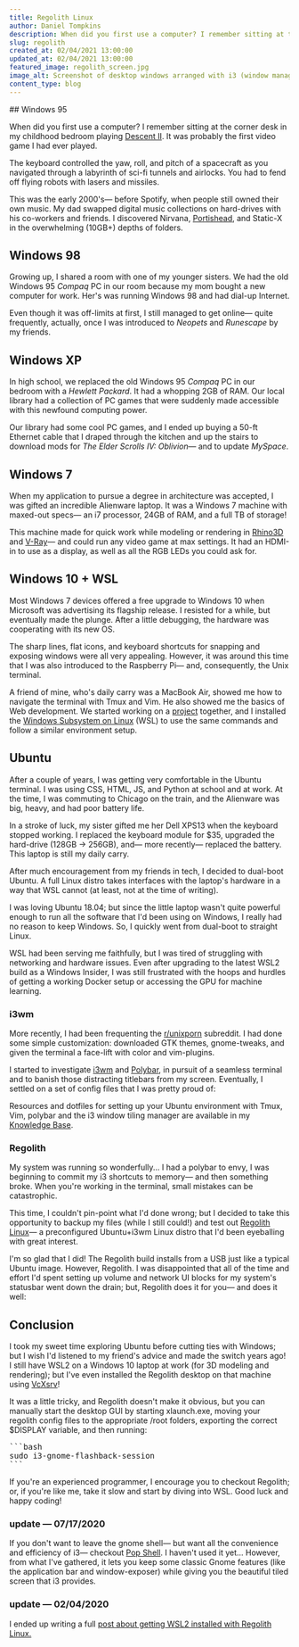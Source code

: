```yaml
---
title: Regolith Linux
author: Daniel Tompkins
description: When did you first use a computer? I remember sitting at the corner desk in my childhood bedroom playing Descent II. It was probably the first video game I had ever played. The keyboard controlled the...
slug: regolith
created_at: 02/04/2021 13:00:00
updated_at: 02/04/2021 13:00:00
featured_image: regolith_screen.jpg
image_alt: Screenshot of desktop windows arranged with i3 (window manager) and the Regolith distro
content_type: blog
---
```

<ProseWrapper>
## Windows 95

When did you first use a computer? I remember sitting at the corner desk in my childhood bedroom playing [Descent II](https://en.wikipedia.org/wiki/Descent_II). It was probably the first video game I had ever played.

The keyboard controlled the yaw, roll, and pitch of a spacecraft as you navigated through a labyrinth of sci-fi tunnels and airlocks. You had to fend off flying robots with lasers and missiles.

<OneColumn>
  <ImageWrapper
    src="/assets/img/blog/regolith/DescentII_DOS.jpg"
    alt="The cover of Descent II, one of the first video games I'd ever played. You navigated a spaceship through a maze of airlocks, shooting missiles and lasers at flying robots."
    width={ 316 }
    height={ 316 }
  />
</OneColumn>

This was the early 2000's&mdash; before Spotify, when people still owned their own music. My dad swapped digital music collections on hard-drives with his co-workers and friends. I discovered Nirvana, [Portishead](https://www.youtube.com/watch?v=UeVYVq37KQE), and Static-X in the overwhelming (10GB+) depths of folders.

## Windows 98

Growing up, I shared a room with one of my younger sisters. We had the old Windows 95 _Compaq_ PC in our room because my mom bought a new computer for work. Her's was running Windows 98 and had dial-up Internet.

Even though it was off-limits at first, I still managed to get online&mdash; quite frequently, actually, once I was introduced to _Neopets_ and _Runescape_ by my friends.

<OneColumn>
  <ImageWrapper
    src="/assets/img/blog/regolith/runescape_logo.png"
    alt="The O.G. Runescape Logo"
    width={ 448 }
    height={ 147 }
    caption={ false }
  />
</OneColumn>

## Windows XP

In high school, we replaced the old Windows 95 _Compaq_ PC in our bedroom with a _Hewlett Packard_. It had a whopping 2GB of RAM. Our local library had a collection of PC games that were suddenly made accessible with this newfound computing power.

Our library had some cool PC games, and I ended up buying a 50-ft Ethernet cable that I draped through the kitchen and up the stairs to download mods for _The Elder Scrolls IV: Oblivion_&mdash; and to update _MySpace_.

<OneColumn>
  <ImageWrapper
    src="/assets/img/blog/regolith/oblivion-logo.png"
    alt="The Elder Scrolls: Oblivion, Logo"
    width={ 461 }
    height={ 287 }
    caption={ false }
  />
</OneColumn>

## Windows 7

When my application to pursue a degree in architecture was accepted, I was gifted an incredible Alienware laptop. It was a Windows 7 machine with maxed-out specs&mdash; an i7 processor, 24GB of RAM, and a full TB of storage!

This machine made for quick work while modeling or rendering in [Rhino3D](https://www.rhino3d.com/) and [V-Ray](https://www.chaosgroup.com/)&mdash; and could run any video game at max settings. It had an HDMI-in to use as a display, as well as all the RGB LEDs you could ask for.

## Windows 10 + WSL

Most Windows 7 devices offered a free upgrade to Windows 10 when Microsoft was advertising its flagship release. I resisted for a while, but eventually made the plunge. After a little debugging, the hardware was cooperating with its new OS.

The sharp lines, flat icons, and keyboard shortcuts for snapping and exposing windows were all very appealing. However, it was around this time that I was also introduced to the Raspberry Pi&mdash; and, consequently, the Unix terminal.

A friend of mine, who's daily carry was a MacBook Air, showed me how to navigate the terminal with Tmux and Vim. He also showed me the basics of Web development. We started working on a [project](/killing-a-startup) together, and I installed the [Windows Subsystem on Linux](https://docs.microsoft.com/en-us/windows/wsl/about) (WSL) to use the same commands and follow a similar environment setup.

## Ubuntu

After a couple of years, I was getting very comfortable in the Ubuntu terminal. I was using CSS, HTML, JS, and Python at school and at work. At the time, I was commuting to Chicago on the train, and the Alienware was big, heavy, and had poor battery life.

In a stroke of luck, my sister gifted me her Dell XPS13 when the keyboard stopped working. I replaced the keyboard module for $35, upgraded the hard-drive (128GB &rarr; 256GB), and&mdash; more recently&mdash; replaced the battery. This laptop is still my daily carry.

After much encouragement from my friends in tech, I decided to dual-boot Ubuntu. A full Linux distro takes interfaces with the laptop's hardware in a way that WSL cannot (at least, not at the time of writing).

I was loving Ubuntu 18.04; but since the little laptop wasn't quite powerful enough to run all the software that I'd been using on Windows, I really had no reason to keep Windows. So, I quickly went from dual-boot to straight Linux.

WSL had been serving me faithfully, but I was tired of struggling with networking and hardware issues. Even after upgrading to the latest WSL2 build as a Windows Insider, I was still frustrated with the hoops and hurdles of getting a working Docker setup or accessing the GPU for machine learning.

### i3wm

More recently, I had been frequenting the [r/unixporn](https://reddit.com/r/unixporn) subreddit. I had done some simple customization: downloaded GTK themes, gnome-tweaks, and given the terminal a face-lift with color and vim-plugins.

I started to investigate [i3wm](https://i3wm.org/) and [Polybar](https://github.com/polybar/polybar), in pursuit of a seamless terminal and to banish those distracting titlebars from my screen. Eventually, I settled on a set of config files that I was pretty proud of:

<OneColumn>
  <ImageWrapper
    src="/assets/img/blog/regolith/i3_screen.jpg"
    alt="Windows arranged with i3 (window manager) and a custom polybar."
    width={ 1920 }
    height={ 1080 }
  />
</OneColumn>

Resources and dotfiles for setting up your Ubuntu environment with Tmux, Vim, polybar and the i3 window tiling manager are available in my [Knowledge Base](/kb).

### Regolith

My system was running so wonderfully... I had a polybar to envy, I was beginning to commit my i3 shortcuts to memory&mdash; and then something broke. When you're working in the terminal, small mistakes can be catastrophic.

This time, I couldn't pin-point what I'd done wrong; but I decided to take this opportunity to backup my files (while I still could!) and test out [Regolith Linux](https://regolith-linux.org/)&mdash; a preconfigured Ubuntu+i3wm Linux distro that I'd been eyeballing with great interest.

I'm so glad that I did! The Regolith build installs from a USB just like a typical Ubuntu image. However, Regolith. I was disappointed that all of the time and effort I'd spent setting up volume and network UI blocks for my system's statusbar went down the drain; but, Regolith does it for you&mdash; and does it well:

<OneColumn>
  <ImageWrapper
    src="/assets/img/blog/regolith/regolith_screen.jpg"
    alt="This polybar setup is the default provided by the Regolith distro. Not a bad RICE for defaults!"
    width={ 1920 }
    height={ 1080 }
  />
</OneColumn>

## Conclusion

I took my sweet time exploring Ubuntu before cutting ties with Windows; but I wish I'd listened to my friend's advice and made the switch years ago! I still have WSL2 on a Windows 10 laptop at work (for 3D modeling and rendering); but I've even installed the Regolith desktop on that machine using [VcXsrv](https://medium.com/@dhanar.santika/installing-wsl-with-gui-using-vcxsrv-6f307e96fac0)!

It was a little tricky, and Regolith doesn't make it obvious, but you can manually start the desktop GUI by starting xlaunch.exe, moving your regolith config files to the appropriate /root folders, exporting the correct $DISPLAY variable, and then running:

<Pre>
```bash
sudo i3-gnome-flashback-session
```
</Pre>

If you're an experienced programmer, I encourage you to checkout Regolith; or, if you're like me, take it slow and start by diving into WSL. Good luck and happy coding!

### update &mdash; 07/17/2020

If you don't want to leave the gnome shell&mdash; but want all the convenience and efficiency of i3&mdash; checkout [Pop Shell](https://github.com/pop-os/shell). I haven't used it yet... However, from what I've gathered, it lets you keep some classic Gnome features (like the application bar and window-exposer) while giving you the beautiful tiled screen that i3 provides.

### update &mdash; 02/04/2020

I ended up writing a full [post about getting WSL2 installed with Regolith Linux.](/wsl2)
</ProseWrapper>

